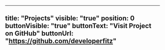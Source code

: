 ---
title: "Projects"
visible: "true"
position: 0
buttonVisible: "true"
buttonText: "Visit Project on GitHub"
buttonUrl: "https://github.com/developerfitz"
----